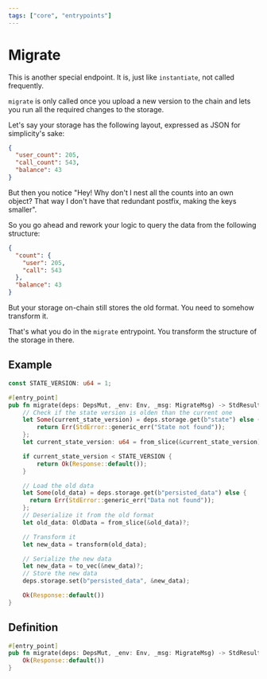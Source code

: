```yaml
---
tags: ["core", "entrypoints"]
---
```



# Migrate

This is another special endpoint. It is, just like `instantiate`, not called
frequently.

`migrate` is only called once you upload a new version to the chain and lets you
run all the required changes to the storage.

Let's say your storage has the following layout, expressed as JSON for
simplicity's sake:

```json filename="structure.json"
{
  "user_count": 205,
  "call_count": 543,
  "balance": 43
}
```

But then you notice "Hey! Why don't I nest all the counts into an own object?
That way I don't have that redundant postfix, making the keys smaller".

So you go ahead and rework your logic to query the data from the following
structure:

```json filename="structure.json"
{
  "count": {
    "user": 205,
    "call": 543
  },
  "balance": 43
}
```

But your storage on-chain still stores the old format. You need to somehow
transform it.

That's what you do in the `migrate` entrypoint. You transform the structure of
the storage in there.

## Example

```rust filename="contract.rs" template="core-migrate"
const STATE_VERSION: u64 = 1;

#[entry_point]
pub fn migrate(deps: DepsMut, _env: Env, _msg: MigrateMsg) -> StdResult<Response> {
    // Check if the state version is olden than the current one
    let Some(current_state_version) = deps.storage.get(b"state") else {
        return Err(StdError::generic_err("State not found"));
    };
    let current_state_version: u64 = from_slice(&current_state_version)?;

    if current_state_version < STATE_VERSION {
        return Ok(Response::default());
    }

    // Load the old data
    let Some(old_data) = deps.storage.get(b"persisted_data") else {
      return Err(StdError::generic_err("Data not found"));
    };
    // Deserialize it from the old format
    let old_data: OldData = from_slice(&old_data)?;

    // Transform it
    let new_data = transform(old_data);

    // Serialize the new data
    let new_data = to_vec(&new_data)?;
    // Store the new data
    deps.storage.set(b"persisted_data", &new_data);

    Ok(Response::default())
}
```

## Definition

```rust filename="contract.rs" template="core"
#[entry_point]
pub fn migrate(deps: DepsMut, _env: Env, _msg: MigrateMsg) -> StdResult<Response> {
    Ok(Response::default())
}
```
